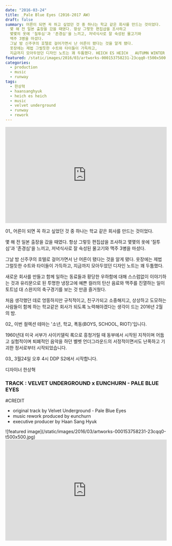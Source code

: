 ```yaml
---
date: "2016-03-24"
title: _Pale Blue Eyes (2016-2017 AW)
draft: false
summary: 어른이 되면 꼭 하고 싶었던 것 중 하나는 학교 같은 회사를 만드는 것이었다.
  몇 해 전 일본 출장을 갔을 때였다. 항상 그렇듯 편집샵을 조사하고
  몇몇의 옷에 '질투심'과 '존경심'을 느끼고, 저녁식사로 잘 숙성된 물고기와
  맥주 3병을 마셨다.
  그날 밤 신주쿠의 호텔로 걸어가면서 난 어른이 됐다는 것을 알게 됐다.
  옷장에는 제법 그럴듯한 수트와 타이들이 가득하고,
  지금까지 모아두었던 디자인 노트는 꽤 두툼했다. HEICH ES HEICH _ AUTUMN WINTER 2016-2017
featured: /static/images/2016/03/artworks-000153758231-23cqq0-t500x500.jpg
categories:
  - production
  - music
  - runway
tags:
  - 한상혁
  - haansanghyuk
  - heich es heich
  - music
  - velvet underground
  - runway
  - rework
---
```


<div className="container flex justify-center">
  <iframe
    width="100%"
    height="300"
    scrolling="no"
    frameBorder="no"
    src="https://w.soundcloud.com/player/?url=https%3A//api.soundcloud.com/tracks/254782383&amp;color=%23ff5500&amp;auto_play=false&amp;hide_related=false&amp;show_comments=true&amp;show_user=true&amp;show_reposts=false&amp;show_teaser=true&amp;visual=true"
  ></iframe>
</div>

01\_ 어른이 되면 꼭 하고 싶었던 것 중 하나는 학교 같은 회사를 만드는 것이었다.

몇 해 전 일본 출장을 갔을 때였다. 항상 그렇듯 편집샵을 조사하고 몇몇의 옷에 '질투심'과 '존경심'을 느끼고, 저녁식사로 잘 숙성된 물고기와 맥주 3병을 마셨다.

그날 밤 신주쿠의 호텔로 걸어가면서 난 어른이 됐다는 것을 알게 됐다. 옷장에는 제법 그럴듯한 수트와 타이들이 가득하고, 지금까지 모아두었던 디자인 노트는 꽤 두툼했다.

새로운 회사를 만들고 함께 일하는 동료들과 황당한 우하함에 대해 스스럼없이 이야기하는 것과 유리문으로 된 투명한 냉장고에 예쁜 컬러의 탄산 음료와 맥주를 진열하는 일이 토트넘 대 스완지의 축구경기를 보는 것 만큼 즐거웠다.

처음 생각했던 데로 엉뚱하지만 규칙적이고, 친구가되고 소중해지고, 상상하고 도모하는 사람들이 함께 하는 학교같은 회사가 되도록 노력해야겠다는 생각이 드는 2016년 2월의 밤.

02\_ 이번 컬렉션 테마는 '소년, 학교, 폭동(BOYS, SCHOOL, RIOT)'입니다.

1960년대 미국 서부가 사이키델릭 록으로 흥청거릴 때 동부에서 시작된 지적이며 어둡고 실험적이며 퇴폐적인 음악을 하던 벨벳 언더그라운드의 서정적이면서도 난폭하고 기괴한 정서로부터 시작되었습니다.

03\_ 3월24일 오후 4시 DDP S2에서 시작합니다.

디자이너 한상혁

### TRACK : VELVET UNDERGROUND x EUNCHURN - PALE BLUE EYES

#CREDIT

- original track by Velvet Underground - Pale Blue Eyes
- music rework produced by eunchurn
- executive producer by Haan Sang Hyuk

<div className="container flex justify-center">
  ![featured image](/static/images/2016/03/artworks-000153758231-23cqq0-t500x500.jpg)
</div>

<div className="aspect-ratio container flex justify-center">
  <iframe
    width="100%"
    height="315"
    src="https://www.youtube.com/embed/XlTF2bCQ4lQ?rel=0&amp;showinfo=0"
    frameBorder="0"
    allowFullScreen
  ></iframe>
</div>
